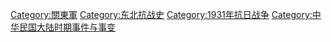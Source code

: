 {{catmore}}
{{Commonscat|Japanese invasion of Manchuria}}

[[Category:關東軍|Category:關東軍]]
[[Category:东北抗战史|Category:东北抗战史]]
[[Category:1931年抗日战争|Category:1931年抗日战争]]
[[Category:中华民国大陆时期事件与事变|Category:中华民国大陆时期事件与事变]]